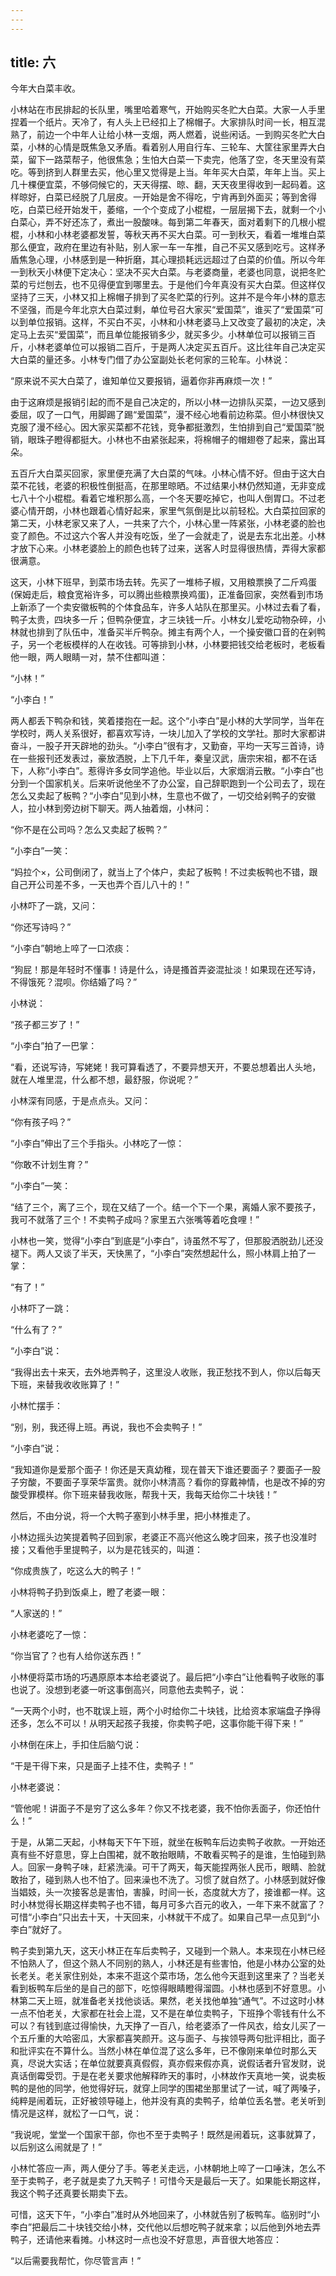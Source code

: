 ```yaml
---
---
---
```

title: 六
---




今年大白菜丰收。

小林站在市民排起的长队里，嘴里哈着寒气，开始购买冬贮大白菜。大家一人手里捏着一个纸片。天冷了，有人头上已经扣上了棉帽子。大家排队时间一长，相互混熟了，前边一个中年人让给小林一支烟，两人燃着，说些闲话。一到购买冬贮大白菜，小林的心情是既焦急又矛盾。看着别人用自行车、三轮车、大筐往家里弄大白菜，留下一路菜帮子，他很焦急；生怕大白菜一下卖完，他落了空，冬天里没有菜吃。等到挤到人群里去买，他心里又觉得是上当。年年买大白菜，年年上当。买上几十棵便宜菜，不够伺候它的，天天得摆、晾、翻，天天夜里得收到一起码着。这样晾好，白菜已经脱了几层皮。一开始是舍不得吃，宁肯再到外面买；等到舍得吃，白菜已经开始发干，萎缩，一个个变成了小棍棍，一层层揭下去，就剩一个小白菜心，弄不好还冻了，煮出一股酸味。每到第二年春天，面对着剩下的几根小棍棍，小林和小林老婆都发誓，等秋天再不买大白菜。可一到秋天，看着一堆堆白菜那么便宜，政府在里边有补贴，别人家一车一车推，自己不买又感到吃亏。这样矛盾焦急心理，小林感到是一种折磨，其心理损耗远远超过了白菜的价值。所以今年一到秋天小林便下定决心：坚决不买大白菜。与老婆商量，老婆也同意，说把冬贮菜的亏烂刨去，也不见得便宜到哪里去。于是他们今年真没有买大白菜。但这样仅坚持了三天，小林又扣上棉帽子排到了买冬贮菜的行列。这并不是今年小林的意志不坚强，而是今年北京大白菜过剩，单位号召大家买“爱国菜”，谁买了“爱国菜”可以到单位报销。这样，不买白不买，小林和小林老婆马上又改变了最初的决定，决定马上去买“爱国菜”，而且单位能报销多少，就买多少。小林单位可以报销三百斤，小林老婆单位可以报销二百斤，于是两人决定买五百斤。这比往年自己决定买大白菜的量还多。小林专门借了办公室副处长老何家的三轮车。小林说：

“原来说不买大白菜了，谁知单位又要报销，逼着你非再麻烦一次！”

由于这麻烦是报销引起的而不是自己决定的，所以小林一边排队买菜，一边又感到委屈，叹了一口气，用脚踢了踢“爱国菜”，漫不经心地看前边称菜。但小林很快又克服了漫不经心。因大家买菜都不花钱，竞争都挺激烈，生怕排到自己“爱国菜”脱销，眼珠子瞪得都挺大。小林也不由紧张起来，将棉帽子的帽翅卷了起来，露出耳朵。

五百斤大白菜买回家，家里便充满了大白菜的气味。小林心情不好。但由于这大白菜不花钱，老婆的积极性倒挺高，在那里晾晒。不过结果小林仍然知道，无非变成七八十个小棍棍。看着它堆积那么高，一个冬天要吃掉它，也叫人倒胃口。不过老婆心情开朗，小林也跟着心情好起来，家里气氛倒是比以前轻松。大白菜拉回家的第二天，小林老家又来了人，一共来了六个，小林心里一阵紧张，小林老婆的脸也变了颜色。不过这六个客人并没有吃饭，坐了一会就走了，说是去东北出差。小林才放下心来。小林老婆脸上的颜色也转了过来，送客人时显得很热情，弄得大家都很满意。

这天，小林下班早，到菜市场去转。先买了一堆柿子椒，又用粮票换了二斤鸡蛋(保姆走后，粮食宽裕许多，可以腾出些粮票换鸡蛋)，正准备回家，突然看到市场上新添了一个卖安徽板鸭的个体食品车，许多人站队在那里买。小林过去看了看，鸭子太贵，四块多一斤；但鸭杂便宜，才三块钱一斤。小林女儿爱吃动物杂碎，小林就也排到了队伍中，准备买半斤鸭杂。摊主有两个人，一个操安徽口音的在剁鸭子，另一个老板模样的人在收钱。可等排到小林，小林要把钱交给老板时，老板看他一眼，两人眼睛一对，禁不住都叫道：

“小林！”

“小李白！”

两人都丢下鸭杂和钱，笑着搂抱在一起。这个“小李白”是小林的大学同学，当年在学校时，两人关系很好，都喜欢写诗，一块儿加入了学校的文学社。那时大家都讲奋斗，一股子开天辟地的劲头。“小李白”很有才，又勤奋，平均一天写三首诗，诗在一些报刊还发表过，豪放洒脱，上下几千年，秦皇汉武，唐宗宋祖，都不在话下，人称“小李白”。惹得许多女同学追他。毕业以后，大家烟消云散。“小李白”也分到一个国家机关。后来听说他坐不了办公室，自己辞职跑到一个公司去了，现在怎么又卖起了板鸭？“小李白”见到小林，生意也不做了，一切交给剁鸭子的安徽人，拉小林到旁边树下聊天。两人抽着烟，小林问：

“你不是在公司吗？怎么又卖起了板鸭？”

“小李白”一笑：

“妈拉个×，公司倒闭了，就当上了个体户，卖起了板鸭！不过卖板鸭也不错，跟自己开公司差不多，一天也弄个百儿八十的！”

小林吓了一跳，又问：

“你还写诗吗？”

“小李白”朝地上啐了一口浓痰：

“狗屁！那是年轻时不懂事！诗是什么，诗是搔首弄姿混扯淡！如果现在还写诗，不得饿死？混呗。你结婚了吗？”

小林说：

“孩子都三岁了！”

“小李白”拍了一巴掌：

“看，还说写诗，写姥姥！我可算看透了，不要异想天开，不要总想着出人头地，就在人堆里混，什么都不想，最舒服，你说呢？”

小林深有同感，于是点点头。又问：

“你有孩子吗？”

“小李白”伸出了三个手指头。小林吃了一惊：

“你敢不计划生育？”

“小李白”一笑：

“结了三个，离了三个，现在又结了一个。结一个下一个果，离婚人家不要孩子，我可不就落了三个！不卖鸭子成吗？家里五六张嘴等着吃食哩！”

小林也一笑，觉得“小李白”到底是“小李白”，诗虽然不写了，但那股洒脱劲儿还没褪下。两人又谈了半天，天快黑了，“小李白”突然想起什么，照小林肩上拍了一掌：

“有了！”

小林吓了一跳：

“什么有了？”

“小李白”说：

“我得出去十来天，去外地弄鸭子，这里没人收账，我正愁找不到人，你以后每天下班，来替我收收账算了！”

小林忙摆手：

“别，别，我还得上班。再说，我也不会卖鸭子！”

“小李白”说：

“我知道你是爱那个面子！你还是天真幼稚，现在普天下谁还要面子？要面子一股子穷酸，不要面子享荣华富贵。就你小林清高？看你的穿戴神情，也是改不掉的穷酸受罪模样。你下班来替我收账，帮我十天，我每天给你二十块钱！”

然后，不由分说，将一个大鸭子塞到小林手里，把小林推走了。

小林边摇头边笑提着鸭子回到家，老婆正不高兴他这么晚才回来，孩子也没准时接；又看他手里提鸭子，以为是花钱买的，叫道：

“你成贵族了，吃这么大的鸭子！”

小林将鸭子扔到饭桌上，瞪了老婆一眼：

“人家送的！”

小林老婆吃了一惊：

“你当官了？也有人给你送东西！”

小林便将菜市场的巧遇原原本本给老婆说了。最后把“小李白”让他看鸭子收账的事也说了。没想到老婆一听这事倒高兴，同意他去卖鸭子，说：

“一天两个小时，也不耽误上班，两个小时给你二十块钱，比给资本家端盘子挣得还多，怎么不可以！从明天起孩子我接，你卖鸭子吧，这事你能干得下来！”

小林倒在床上，手扣住后脑勺说：

“干是干得下来，只是面子上挂不住，卖鸭子！”

小林老婆说：

“管他呢！讲面子不是穷了这么多年？你又不找老婆，我不怕你丢面子，你还怕什么！”

于是，从第二天起，小林每天下午下班，就坐在板鸭车后边卖鸭子收款。一开始还真有些不好意思，穿上白围裙，就不敢抬眼睛，不敢看买鸭子的是谁，生怕碰到熟人。回家一身鸭子味，赶紧洗澡。可干了两天，每天能捏两张人民币，眼睛、脸就敢抬了，碰到熟人也不怕了。回来澡也不洗了。习惯了就自然了。小林感到就好像当娼妓，头一次接客总是害怕，害臊，时间一长，态度就大方了，接谁都一样。这时小林觉得长期这样卖鸭子也不错，每月可多六百元的收入，一年下来不就富了？可惜“小李白”只出去十天，十天回来，小林就干不成了。如果自己早一点见到“小李白”就好了。

鸭子卖到第九天，这天小林正在车后卖鸭子，又碰到一个熟人。本来现在小林已经不怕熟人了，但这个熟人不同别的熟人，小林还是有些害怕，他是小林办公室的处长老关。老关家住别处，本来不逛这个菜市场，怎么他今天逛到这里来了？当老关看到板鸭车后坐的是自己的部下，吃惊得眼睛瞪得溜圆。小林也感到不好意思。小林第二天上班，就准备老关找他谈话。果然，老关找他单独“通气”。不过这时小林一点不怕老关，大家都在社会上混，又不是在单位卖鸭子，下班挣个零钱有什么不可以？有钱到底过得愉快，九天挣了一百八，给老婆添了一件风衣，给女儿买了一个五斤重的大哈密瓜，大家都喜笑颜开。这与面子、与挨领导两句批评相比，面子和批评实在不算什么。当然小林在单位混了这么多年，已不像刚来单位时那么天真，尽说大实话；在单位就要真真假假，真亦假来假亦真，说假话者升官发财，说真话倒霉受罚。于是在老关要求他解释昨天的事时，小林故作天真地一笑，说卖板鸭的是他的同学，他觉得好玩，就穿上同学的围裙坐那里试了一试，喊了两嗓子，纯粹是闹着玩，正好被领导碰上，他并没有真的卖鸭子，给单位丢名誉。老关听到情况是这样，就松了一口气，说：

“我说呢，堂堂一个国家干部，你也不至于卖鸭子！既然是闹着玩，这事就算了，以后别这么闹就是了！”

小林忙答应一声，两人便分了手。等老关走远，小林朝地上啐了一口唾沫，怎么不至于卖鸭子，老子就是卖了九天鸭子！可惜今天是最后一天了。如果能长期这样，我这个鸭子还真要长期卖下去。

可惜，这天下午，“小李白”准时从外地回来了，小林就告别了板鸭车。临别时“小李白”把最后二十块钱交给小林，交代他以后想吃鸭子就来拿；以后他到外地去弄鸭子，还请他来看摊。小林这时一点也没不好意思，声音很大地答应：

“以后需要我帮忙，你尽管言声！”